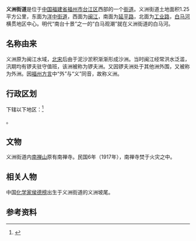 {{中国乡级行政区|35/01/03/003/000
| 电话区号 = 591
}}
'''义洲街道'''是位于[[中华人民共和国|中国]][[福建省|福建省]][[福州市|福州市]][[台江区|台江区]]西部的一个[[街道|街道]]。义洲街道土地面积1.25平方公里，东面为[[洋中街道|洋中街道]]，西面为[[闽江|闽江]]，南面为[[延平路|延平路]]，北面为[[工业路|工业路]]，[[白马河|白马河]]横贯地区中心。明代“南台十景”之一的“白马观潮”就在义洲街道的白马河。

== 名称由来 ==
义洲原为闽江水域，[[北宋|北宋]]后由于泥沙淤积渐渐形成沙洲。当时闽江经常洪水泛滥，汛期均有锣夫驻守值班，该洲被称为锣夫洲。又因锣夫洲处于其他洲外围，又被称为外洲。因[[福州方言|福州方言]]中“外”与“义”同音，故称义洲。

== 行政区划 ==
{{PAGENAMEBASE}}下辖以下地区：<ref>{{PRC admin/ref sgc|35/01/03/003/000}}</ref>

{{PRC admin/children|35/01/03/003/000}}。

== 文物 ==
义洲街道内[[南禅山|南禅山]]原有南禅寺。民国6年（1917年），南禅寺焚于火灾之中。

== 相关人物 ==
中国[[化学家|化学家]][[侯德榜|侯德榜]]出生于义洲街道的义洲坡尾。

== 参考资料 ==
{{reflist}}

{{PRC admin/navcat|35/01/03/003/000}}